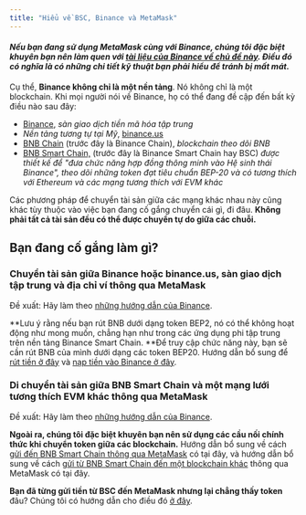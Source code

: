 ```yaml
---
title: "Hiểu về BSC, Binance và MetaMask"
---
```


#### _Nếu bạn đang sử dụng MetaMask cùng với Binance, chúng tôi đặc biệt khuyên bạn nên làm quen với [tài liệu của Binance về chủ đề này](https://docs.binance.org/smart-chain/wallet/metamask.html). Điều đó có nghĩa là có những chi tiết kỹ thuật bạn **phải hiểu để tránh bị mất mát**._

Cụ thể, **Binance không chỉ là một nền tảng**. Nó không chỉ là một blockchain. Khi mọi người nói về Binance, họ có thể đang đề cập đến bất kỳ điều nào sau đây:

- [Binance](https://www.binance.com/en), _sàn giao dịch tiền mã hóa tập trung_
- _Nền tảng tương tự tại Mỹ_, [binance.us](https://www.binance.us/en/home)
- [BNB Chain](https://www.binance.com/en/blog/all/binance-chain-blockchain-for-exchanging-the-world-304219301536473088) (trước đây là Binance Chain), _blockchain theo dõi BNB_
- [BNB Smart Chain,](https://www.binance.org/en/smartChain) (trước đây là Binance Smart Chain hay BSC) _được thiết kế để "đưa chức năng hợp đồng thông minh vào Hệ sinh thái Binance", theo dõi những token đạt tiêu chuẩn BEP-20 và có tương thích với Ethereum và các mạng tương thích với EVM khác_

Các phương pháp để chuyển tài sản giữa các mạng khác nhau này cũng khác tùy thuộc vào việc bạn đang cố gắng chuyển cái gì, đi đâu. **Không phải tất cả tài sản đều có thể được chuyển tự do giữa các chuỗi.**

## Bạn đang cố gắng làm gì?

### Chuyển tài sản giữa Binance hoặc binance.us, sàn giao dịch tập trung và địa chỉ ví thông qua MetaMask

Đề xuất: Hãy làm theo [những hướng dẫn của Binance](https://www.binance.com/en/support/faq/115003670492).

**Lưu ý rằng nếu bạn rút BNB dưới dạng token BEP2, nó có thể không hoạt động như mong muốn, chẳng hạn như trong các ứng dụng phi tập trung trên nền tảng Binance Smart Chain. **Để truy cập chức năng này, bạn sẽ cần rút BNB của mình dưới dạng các token BEP20. Hướng dẫn bổ sung để [rút tiền ở đây](/networks-and-sidechains/binance/receiving-funds-from-binance) và [nạp tiền vào Binance ở đây](/networks-and-sidechains/binance/transferring-assets-to-the-binance-exchange).

### Di chuyển tài sản giữa BNB Smart Chain và một mạng lưới tương thích EVM khác thông qua MetaMask

Đề xuất: Hãy làm theo [những hướng dẫn của Binance](https://academy.binance.com/en/articles/how-to-recover-crypto-transferred-to-the-wrong-network-on-binance).

**Ngoài ra, chúng tôi đặc biệt khuyên bạn nên sử dụng các cầu nối chính thức khi chuyển token giữa các blockchain.** Hướng dẫn bổ sung về cách [gửi đến BNB Smart Chain thông qua MetaMask](/networks-and-sidechains/binance/sending-assets-to-binance-bnb-smart-chain) có tại đây, và hướng dẫn bổ sung về cách [gửi từ BNB Smart Chain đến một blockchain khác](/networks-and-sidechains/binance/how-to-send-tokens-from-bsc-to-ethereum-or-other-chains) thông qua MetaMask có tại đây.

**Bạn đã từng gửi tiền từ BSC đến MetaMask nhưng lại chẳng thấy token** đâu? Chúng tôi có hướng dẫn cho điều đó [ở đây](/managing-my-tokens/moving-your-tokens/i-have-sent-funds-from-binance-smart-chain-to-metamask-but-i-dont-see-the-tokens-in-my-metamask-wallet).
